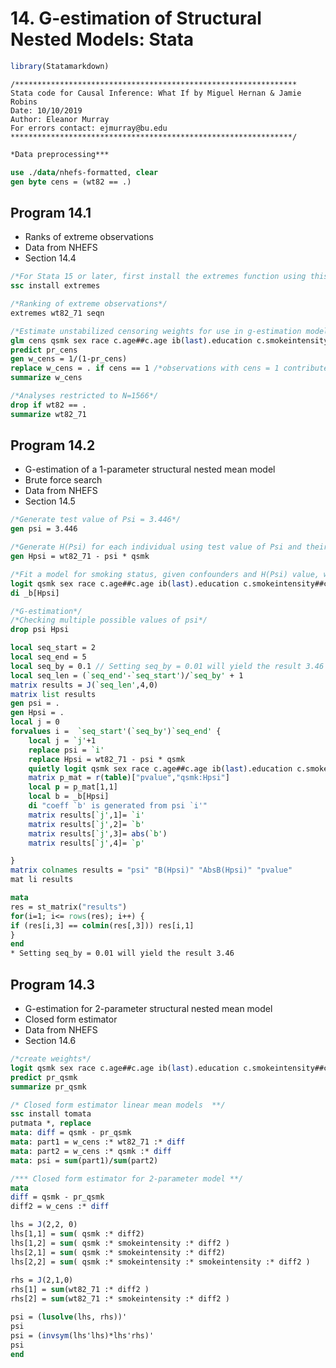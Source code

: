 # 14. G-estimation of Structural Nested Models: Stata{-}

```r
library(Statamarkdown)
```

```
/***************************************************************
Stata code for Causal Inference: What If by Miguel Hernan & Jamie Robins
Date: 10/10/2019
Author: Eleanor Murray 
For errors contact: ejmurray@bu.edu
***************************************************************/
```

```stata
*Data preprocessing***

use ./data/nhefs-formatted, clear
gen byte cens = (wt82 == .)
```

## Program 14.1
- Ranks of extreme observations
- Data from NHEFS
- Section 14.4

```stata
/*For Stata 15 or later, first install the extremes function using this code:*/
ssc install extremes 

/*Ranking of extreme observations*/
extremes wt82_71 seqn

/*Estimate unstabilized censoring weights for use in g-estimation models*/
glm cens qsmk sex race c.age##c.age ib(last).education c.smokeintensity##c.smokeintensity c.smokeyrs##c.smokeyrs ib(last).exercise ib(last).active c.wt71##c.wt71, family(binomial)
predict pr_cens
gen w_cens = 1/(1-pr_cens)
replace w_cens = . if cens == 1 /*observations with cens = 1 contribute to censoring models but not outcome model*/
summarize w_cens

/*Analyses restricted to N=1566*/
drop if wt82 == .
summarize wt82_71
```

## Program 14.2
- G-estimation of a 1-parameter structural nested mean model
- Brute force search
- Data from NHEFS
- Section 14.5

```stata
/*Generate test value of Psi = 3.446*/
gen psi = 3.446

/*Generate H(Psi) for each individual using test value of Psi and their own values of weight change and smoking status*/
gen Hpsi = wt82_71 - psi * qsmk 

/*Fit a model for smoking status, given confounders and H(Psi) value, with censoring weights and display H(Psi) coefficient*/
logit qsmk sex race c.age##c.age ib(last).education c.smokeintensity##c.smokeintensity c.smokeyrs##c.smokeyrs ib(last).exercise ib(last).active c.wt71##c.wt71 Hpsi [pw = w_cens], cluster(seqn)
di _b[Hpsi]

/*G-estimation*/
/*Checking multiple possible values of psi*/
drop psi Hpsi

local seq_start = 2
local seq_end = 5
local seq_by = 0.1 // Setting seq_by = 0.01 will yield the result 3.46
local seq_len = (`seq_end'-`seq_start')/`seq_by' + 1
matrix results = J(`seq_len',4,0)
matrix list results
gen psi = .
gen Hpsi = .
local j = 0
forvalues i =  `seq_start'(`seq_by')`seq_end' {
	local j = `j'+1
	replace psi = `i'
	replace Hpsi = wt82_71 - psi * qsmk 
	quietly logit qsmk sex race c.age##c.age ib(last).education c.smokeintensity##c.smokeintensity c.smokeyrs##c.smokeyrs ib(last).exercise ib(last).active c.wt71##c.wt71 Hpsi [pw = w_cens], cluster(seqn)
	matrix p_mat = r(table)["pvalue","qsmk:Hpsi"]
	local p = p_mat[1,1]
	local b = _b[Hpsi]
	di "coeff `b' is generated from psi `i'"
	matrix results[`j',1]= `i'
	matrix results[`j',2]= `b'
	matrix results[`j',3]= abs(`b')
	matrix results[`j',4]= `p'

}
matrix colnames results = "psi" "B(Hpsi)" "AbsB(Hpsi)" "pvalue"
mat li results 

mata
res = st_matrix("results")
for(i=1; i<= rows(res); i++) { 
if (res[i,3] == colmin(res[,3])) res[i,1]	
}
end
* Setting seq_by = 0.01 will yield the result 3.46
```

## Program 14.3
- G-estimation for 2-parameter structural nested mean model
- Closed form estimator
- Data from NHEFS
- Section 14.6

```stata
/*create weights*/
logit qsmk sex race c.age##c.age ib(last).education c.smokeintensity##c.smokeintensity c.smokeyrs##c.smokeyrs ib(last).exercise ib(last).active c.wt71##c.wt71 [pw = w_cens], cluster(seqn)  
predict pr_qsmk
summarize pr_qsmk

/* Closed form estimator linear mean models  **/
ssc install tomata
putmata *, replace
mata: diff = qsmk - pr_qsmk
mata: part1 = w_cens :* wt82_71 :* diff
mata: part2 = w_cens :* qsmk :* diff
mata: psi = sum(part1)/sum(part2)

/*** Closed form estimator for 2-parameter model **/
mata
diff = qsmk - pr_qsmk
diff2 = w_cens :* diff

lhs = J(2,2, 0)
lhs[1,1] = sum( qsmk :* diff2)
lhs[1,2] = sum( qsmk :* smokeintensity :* diff2 )
lhs[2,1] = sum( qsmk :* smokeintensity :* diff2)
lhs[2,2] = sum( qsmk :* smokeintensity :* smokeintensity :* diff2 )
                                                                
rhs = J(2,1,0)
rhs[1] = sum(wt82_71 :* diff2 )
rhs[2] = sum(wt82_71 :* smokeintensity :* diff2 )

psi = (lusolve(lhs, rhs))'
psi
psi = (invsym(lhs'lhs)*lhs'rhs)'
psi
end
```
